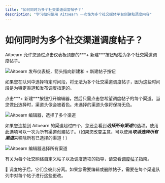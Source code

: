```yaml
---
title: "如何同时为多个社交渠道调度帖子？"
description: "学习如何使用 Aitoearn 一次性为多个社交媒体平台创建和调度内容"
---
```

# 如何同时为多个社交渠道调度帖子？

Aitoearn 允许您通过点击仪表板顶部的***+ 新建***按钮轻松为多个社交渠道调度帖子。

![Aitoearn 发布仪表板，箭头指向新建和 + 新建帖子按钮](//d33v4339jhl8k0.cloudfront.net/docs/assets/64cb6cf86d4a3e191f237e66/images/66b654fd8919a15d1b1d2a44/file-XtDx4kb5fQ.jpg)

如果您在队列中选择特定时间段，将无法为多个社交渠道调度帖子，因为这些时间段是为特定渠道和发布调度指定的。

点击***+ 新建***按钮打开编辑器，然后只需点击您希望调度帖子的每个渠道。当您做出选择时，渠道头像会被着色。未选择的渠道头像将保持无色。

![Aitoearn 编辑器，选择了多个渠道](//d33v4339jhl8k0.cloudfront.net/docs/assets/64cb6cf86d4a3e191f237e66/images/66b65584067e9c553dc82590/file-a6pknnnRyx.jpg)

如果您连接到 Aitoearn 的渠道超过四个，您还会看到***选择所有渠道***的选项。使用此选项可以一次为所有渠道创建帖子。（如果您改变主意，可以使用***取消选择所有渠道***来移除所有已选择的渠道！）

![Aitoearn 编辑器选择所有渠道](//d33v4339jhl8k0.cloudfront.net/docs/assets/64cb6cf86d4a3e191f237e66/images/66e1f470dd5b956281ae4b19/file-ePbSMqAMe7.jpg)

有关为每个社交网络自定义帖子以及调度选项的指导，请查看[调度帖子](https://aitoearn.helpscoutdocs.com/article/642-scheduling-posts)指南。

📝 调度帖子后，它们会彼此分离。如果您需要编辑或删除帖子，需要在每个渠道队列中对每个帖子进行这些更改。
